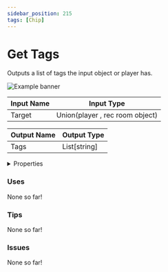 ```yaml
---
sidebar_position: 215
tags: [Chip]
---
```


# Get Tags

Outputs a list of tags the input object or player has.



![Example banner](./assets/e67cfcb7-03e8-4152-ba41-af8ca61d93fb.svg)

| Input Name | Input Type |
|-----------|-----------|
| Target | Union(player , rec room object) |

| Output Name | Output Type |
|-----------|-----------|
| Tags | List[string] |


<details>
  <summary>Properties</summary>
  <div>
    <div>
    <table>
      <thead>
        <tr>
          <th>Is beta required?</th>
          <th>❌</th>
        </tr>
        <tr>
          <th>Is this chip a trolling risk?</th>
          <th>❌</th>
        </tr>
        <tr>
          <th>Chip UUPD</th>
          <th>._uuid</th>
        </tr>
      </thead>
    </table>
    </div>
  </div>
</details>

### Uses

None so far!

### Tips

None so far!

### Issues

None so far!